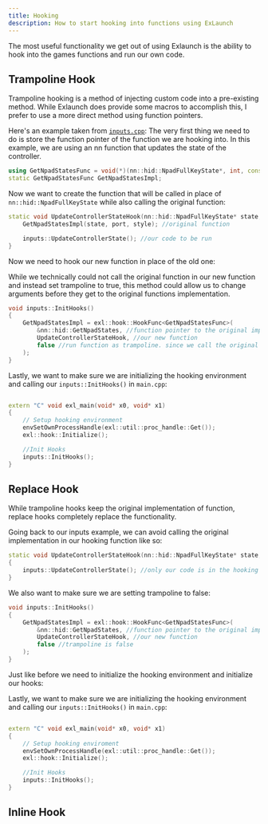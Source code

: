 ```yaml
---
title: Hooking
description: How to start hooking into functions using ExLaunch
---
```



The most useful functionality we get out of using Exlaunch is the ability to hook into the games functions and run our own
code.

## Trampoline Hook

Trampoline hooking is a method of injecting custom code into a pre-existing method. While Exlaunch does provide some macros
to accomplish this, I prefer to use a more direct method using function pointers.

Here's an example taken from [``inputs.cpp``](https://github.com/JakeButf/botw-exlaunch-base/blob/main/src/program/inputs.cpp):
The very first thing we need to do is store the function pointer of the function we are hooking into. In this example, we are using
an nn function that updates the state of the controller.

```cpp
using GetNpadStatesFunc = void(*)(nn::hid::NpadFullKeyState*, int, const unsigned int&);
static GetNpadStatesFunc GetNpadStatesImpl;
```

Now we want to create the function that will be called in place of ``nn::hid::NpadFullKeyState`` while also calling the original function:

```cpp
static void UpdateControllerStateHook(nn::hid::NpadFullKeyState* state, int port, const unsigned int& style) {
    GetNpadStatesImpl(state, port, style); //original function

    inputs::UpdateControllerState(); //our code to be run
}
```

Now we need to hook our new function in place of the old one:

<Aside>While we technically could not call the original function in our new function and instead set trampoline 
to true, this method could allow us to change arguments before they get to the original functions implementation.</Aside>

```cpp
void inputs::InitHooks()
{
    GetNpadStatesImpl = exl::hook::HookFunc<GetNpadStatesFunc>(
        &nn::hid::GetNpadStates, //function pointer to the original implementation
        UpdateControllerStateHook, //our new function
        false //run function as trampoline. since we call the original function in the new function we do not need this to be true
    );
}
```

Lastly, we want to make sure we are initializing the hooking environment and calling our ``inputs::InitHooks()`` in ``main.cpp``:

```cpp

extern "C" void exl_main(void* x0, void* x1) 
{
    // Setup hooking environment
    envSetOwnProcessHandle(exl::util::proc_handle::Get());
    exl::hook::Initialize();

    //Init Hooks
    inputs::InitHooks();
}
```

## Replace Hook

While trampoline hooks keep the original implementation of function, replace hooks completely replace the functionality.

Going back to our inputs example, we can avoid calling the original implementation in our hooking function like so:

```cpp
static void UpdateControllerStateHook(nn::hid::NpadFullKeyState* state, int port, const unsigned int& style) 
{
    inputs::UpdateControllerState(); //only our code is in the hooking function
}
```

We also want to make sure we are setting trampoline to false:

```cpp
void inputs::InitHooks()
{
    GetNpadStatesImpl = exl::hook::HookFunc<GetNpadStatesFunc>(
        &nn::hid::GetNpadStates, //function pointer to the original implementation
        UpdateControllerStateHook, //our new function
        false //trampoline is false
    );
}
```

Just like before we need to initialize the hooking environment and initialize our hooks:


Lastly, we want to make sure we are initializing the hooking environment and calling our ``inputs::InitHooks()`` in ``main.cpp``:

```cpp

extern "C" void exl_main(void* x0, void* x1) 
{
    // Setup hooking enviroment
    envSetOwnProcessHandle(exl::util::proc_handle::Get());
    exl::hook::Initialize();

    //Init Hooks
    inputs::InitHooks();
}
```

## Inline Hook